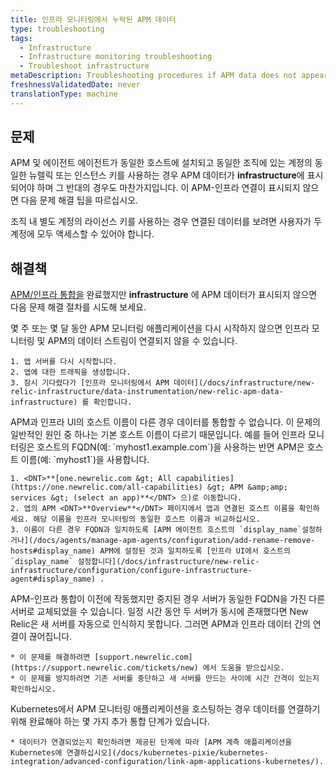 ```yaml
---
title: 인프라 모니터링에서 누락된 APM 데이터
type: troubleshooting
tags:
  - Infrastructure
  - Infrastructure monitoring troubleshooting
  - Troubleshoot infrastructure
metaDescription: Troubleshooting procedures if APM data does not appear in your infrastructure monitoring UI in New Relic.
freshnessValidatedDate: never
translationType: machine
---
```


## 문제

APM 및 에이전트 에이전트가 동일한 호스트에 설치되고 동일한 조직에 있는 계정의 동일한 뉴렐릭 <InlinePopover type="licenseKey" />또는 인스턴스 키를 사용하는 경우 APM 데이터가 <DNT>**infrastructure**</DNT>에 표시되어야 하며 그 반대의 경우도 마찬가지입니다. 이 APM-인프라 연결이 표시되지 않으면 다음 문제 해결 팁을 따르십시오.

조직 내 별도 계정의 라이선스 키를 사용하는 경우 연결된 데이터를 보려면 사용자가 두 계정에 모두 액세스할 수 있어야 합니다.

## 해결책

[APM/인프라 통합을](/docs/infrastructure/new-relic-infrastructure/data-instrumentation/new-relic-apm-data-infrastructure) 완료했지만 <DNT>**infrastructure**</DNT> 에 APM 데이터가 표시되지 않으면 다음 문제 해결 절차를 시도해 보세요.

<CollapserGroup>
  <Collapser id="restart-app-server" title="앱 서버를 다시 시작합니다.">
    몇 주 또는 몇 달 동안 APM 모니터링 애플리케이션을 다시 시작하지 않으면 인프라 모니터링 및 APM의 데이터 스트림이 연결되지 않을 수 있습니다.

    1. 앱 서버를 다시 시작합니다.
    2. 앱에 대한 트래픽을 생성합니다.
    3. 잠시 기다렸다가 [인프라 모니터링에서 APM 데이터](/docs/infrastructure/new-relic-infrastructure/data-instrumentation/new-relic-apm-data-infrastructure) 를 확인합니다.
  </Collapser>

  <Collapser id="hostnames" title="APM 및 인프라 UI에서 호스트 이름이 동일한지 확인하십시오.">
    APM과 인프라 UI의 호스트 이름이 다른 경우 데이터를 통합할 수 없습니다. 이 문제의 일반적인 원인 중 하나는 기본 호스트 이름이 다르기 때문입니다. 예를 들어 인프라 모니터링은 호스트의 FQDN(예: `myhost1.example.com`)을 사용하는 반면 APM은 호스트 이름(예: `myhost1`)을 사용합니다.

    1. <DNT>**[one.newrelic.com &gt; All capabilities](https://one.newrelic.com/all-capabilities) &gt; APM &amp;amp; services &gt; (select an app)**</DNT> 으)로 이동합니다.
    2. 앱의 APM <DNT>**Overview**</DNT> 페이지에서 앱과 연결된 호스트 이름을 확인하세요. 해당 이름을 인프라 모니터링의 동일한 호스트 이름과 비교하십시오.
    3. 이름이 다른 경우 FQDN과 일치하도록 [APM 에이전트 호스트의 `display_name`설정하거나](/docs/agents/manage-apm-agents/configuration/add-rename-remove-hosts#display_name) APM에 설정된 것과 일치하도록 [인프라 UI에서 호스트의 `display_name` 설정합니다](/docs/infrastructure/new-relic-infrastructure/configuration/configure-infrastructure-agent#display_name) .
  </Collapser>

  <Collapser id="gap-fqdn-issue" title="교체 호스트 FQDN 인식 문제를 확인합니다.">
    APM-인프라 통합이 이전에 작동했지만 중지된 경우 서버가 동일한 FQDN을 가진 다른 서버로 교체되었을 수 있습니다. 일정 시간 동안 두 서버가 동시에 존재했다면 New Relic은 새 서버를 자동으로 인식하지 못합니다. 그러면 APM과 인프라 데이터 간의 연결이 끊어집니다.

    * 이 문제를 해결하려면 [support.newrelic.com](https://support.newrelic.com/tickets/new) 에서 도움을 받으십시오.
    * 이 문제를 방지하려면 기존 서버를 중단하고 새 서버를 만드는 사이에 시간 간격이 있는지 확인하십시오.
  </Collapser>

  <Collapser id="gap-fqdn-issue" title="Kubernetes 통합 단계가 완료되었는지 확인하십시오.">
    Kubernetes에서 APM 모니터링 애플리케이션을 호스팅하는 경우 데이터를 연결하기 위해 완료해야 하는 몇 가지 추가 통합 단계가 있습니다.

    * 데이터가 연결되었는지 확인하려면 제공된 단계에 따라 [APM 계측 애플리케이션을 Kubernetes에 연결하십시오](/docs/kubernetes-pixie/kubernetes-integration/advanced-configuration/link-apm-applications-kubernetes/).
  </Collapser>
</CollapserGroup>